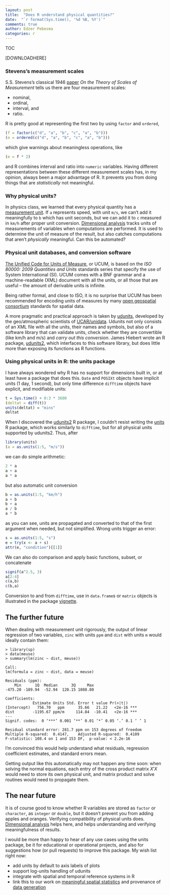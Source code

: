 ```yaml
---
layout: post
title:  "Does R understand physical quantities?"
date:  "`r format(Sys.time(), '%d %B, %Y')`"
comments: true
author: Edzer Pebesma
categories: r
---
```

<script src="https://cdnjs.cloudflare.com/ajax/libs/mathjax/2.7.0/MathJax.js?config=TeX-AMS-MML_HTMLorMML" type="text/javascript"></script>

TOC

[DOWNLOADHERE]

### Stevens's measurement scales 

S.S. Stevens's classical 1946
[paper](http://psychology.okstate.edu/faculty/jgrice/psyc3214/Stevens_FourScales_1946.pdf)
_On the Theory of Scales of Measurement_ tells us there are four
measurement scales:

* nominal,
* ordinal,
* interval, and
* ratio.

R is pretty good at representing the first two by using `factor` and
`ordered`, 
```r
(f = factor(c("d", "a", "b", "c", "a", "b")))
(o = ordered(c("d", "a", "b", "c", "a", "b")))
```
which give warnings about meaningless operations, like
```r
(e = f * 2)
```
and R combines interval and ratio into `numeric` variables. Having
different representations between these different measurement scales
has, in my opinion, always been a major advantage of R. It prevents you
from doing things that are  _statistically_ not meaningful.

### Why physical units?

In physics class, we learned that every physical quantity has a
[measurement unit](https://en.wikipedia.org/wiki/Units_of_measurement).
If `a` represents speed, with unit `m/s`, we can't add it
meaningfully to `b` which has unit seconds, but we can add it to `c`
measured in `km/h` after proper unit conversion.  [Dimensional
analysis](https://en.wikipedia.org/wiki/Dimensional_analysis)
tracks units of measurements of variables when computations are
performed. It is used to determine the unit of measure of the result,
but also catches computations that aren't  _physically_ meaningful.
Can this be automated?

### Physical unit databases, and conversion software

[The Unified Code for Units of Measure](http://unitsofmeasure.org/trac), or UCUM,
is based on the _ISO 80000: 2009 Quantities and Units_ standards series
that specify the use of System International (SI). UCUM comes with
a BNF grammar and a machine-readable (XML) document with all the
units, or all those that are useful -- the amount of derivable
units is infinite.

Being rather formal, and close to ISO, it is no surprise that UCUM
has been recommended for encoding units of measures by many [open
geospatial consortium](http://www.opengeospatial.org/) standards
for spatial data.

A more pragmatic and practical approach is taken
by [udunits](https://www.unidata.ucar.edu/software/udunits/),
developed by the geo/atmospheric scientists of
[UCAR/unidata](https://www.unidata.ucar.edu/). Udunits not only
consists of an XML file with all the units, their names and
symbols, but also of a software library that can validate units,
check whether they are convertible (like km/h and m/s) and _carry
out this conversion_.  James Hiebert wrote an R package,
[udunits2](https://cran.r-project.org/package=udunits2), which
interfaces to this software library, but does little more than
exposing its functions as R functions.

### Using physical units in R: the units package

I have always wondered why R has no support for dimensions built
in, or at least have a package that does this. `Date` and `POSIXt`
objects have implicit units (1 day, 1 second), but only time 
difference `difftime` objects have explicit, and modifiable units:
```r
t = Sys.time() + 0:3 * 3600
(deltat = diff(t))
units(deltat) = "mins"
deltat
```

When I discovered the
[udunits2](https://cran.r-project.org/package=udunits2)
R package, I couldn't resist writing the
[units](https://cran.r-project.org/package=units) R package, which
works similarly to `difftime`, but for all physical units supported
by udunits2. Thus, after
```r
library(units)
(a = as.units(1:5, "m/s"))
```
we can do simple arithmetic:
```r
2 * a
a + a
a * a
```
but also automatic unit conversion
```r
b = as.units(1:5, "km/h")
a + b
b + a
a / b
a * b
```
as you can see, units are propagated and converted to that of
the first argument when needed, but not simplified. Wrong units trigger
an error:
```r
s = as.units(1:5, "s")
e = try(x <- a + s)
attr(e, "condition")[[1]]
```
We can also do comparison and apply basic functions, subset, or concatenate
```r
signif(a^2.5, 3)
a[2:4]
c(a,b)
c(b,a)
```
Conversion to and from `difftime`, use in `data.frame`s
or `matrix` objects is illustrated in the package
[vignette](https://cran.r-project.org/web/packages/units/vignettes/units.html).


## The further future

When dealing with measurement unit rigorously, the
output of linear regression of two variables, `zinc` with units
`ppm` and `dist` with units `m` would ideally contain them:
```
> library(sp)
> data(meuse)
> summary(lm(zinc ~ dist, meuse))

Call:
lm(formula = zinc ~ dist, data = meuse)

Residuals (ppm):
    Min      1Q  Median      3Q     Max 
-475.20 -189.94  -52.94  120.15 1088.80 

Coefficients:
            Estimate Units Std. Error t value Pr(>|t|)    
(Intercept)   756.70   ppm      35.66   21.22   <2e-16 ***
dist        -1195.67 ppm/m     114.84  -10.41   <2e-16 ***
---
Signif. codes:  0 ‘***’ 0.001 ‘**’ 0.01 ‘*’ 0.05 ‘.’ 0.1 ‘ ’ 1

Residual standard error: 281.7 ppm on 153 degrees of freedom
Multiple R-squared:  0.4147,	Adjusted R-squared:  0.4109 
F-statistic: 108.4 on 1 and 153 DF,  p-value: < 2.2e-16
```
I'm convinced this would help understand what residuals, regression
coefficient estimates, and standard errors mean.

Getting output like this automatically may not happen any time soon:
when solving the normal equations, each entry of the cross product
matrix $X'X$ would need to store its own physical unit, and matrix
product and solve routines would need to propagate them.

## The near future

It is of course good to know whether R variables are stored
as `factor` or `character`, as `integer` or `double`, but it
doesn't prevent you from adding apples and oranges. Verifying
compatibility of physical units does.  [Dimensional
analysis](https://en.wikipedia.org/wiki/Dimensional_analysis)
helps here, and helps understanding and verifying meaningfulness
of results.

I would be more than happy to hear of any use cases using the units
package, be it for educational or operational projects, and also
for suggestions how (or pull requests) to improve this package. My
wish list right now:

* add units by default to axis labels of plots
* support log-units handling of udunits
* integrate with spatial and temporal reference systems in R
* link this to our work on [meaningful spatial statistics](http://www.sciencedirect.com/science/article/pii/S1364815213001977) and provenance of [data generation](http://ifgi.uni-muenster.de/~epebe_01/generativealgebra.pdf)

